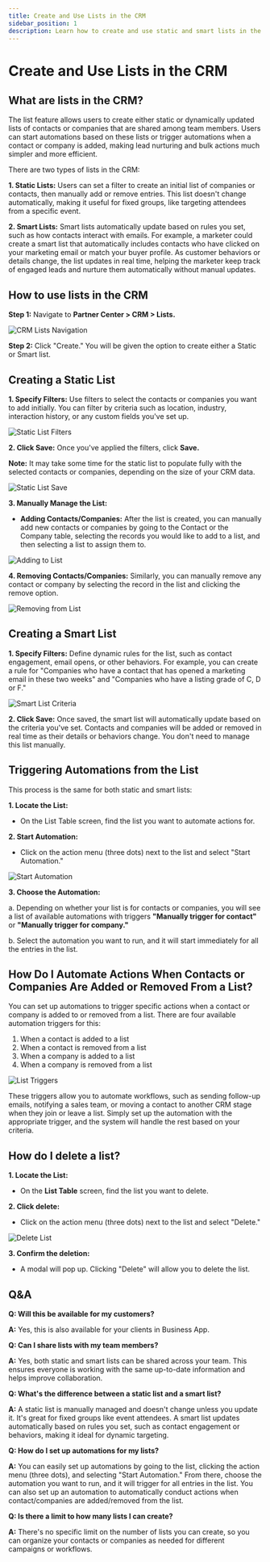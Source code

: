 ```yaml
---
title: Create and Use Lists in the CRM
sidebar_position: 1
description: Learn how to create and use static and smart lists in the CRM to organize contacts and companies.
---
```


# Create and Use Lists in the CRM

## What are lists in the CRM?

The list feature allows users to create either static or dynamically updated lists of contacts or companies that are shared among team members. Users can start automations based on these lists or trigger automations when a contact or company is added, making lead nurturing and bulk actions much simpler and more efficient.

There are two types of lists in the CRM: 

**1. Static Lists:** Users can set a filter to create an initial list of companies or contacts, then manually add or remove entries. This list doesn't change automatically, making it useful for fixed groups, like targeting attendees from a specific event.

**2. Smart Lists:** Smart lists automatically update based on rules you set, such as how contacts interact with emails. For example, a marketer could create a smart list that automatically includes contacts who have clicked on your marketing email or match your buyer profile. As customer behaviors or details change, the list updates in real time, helping the marketer keep track of engaged leads and nurture them automatically without manual updates.

## How to use lists in the CRM

**Step 1:** Navigate to **Partner Center > CRM > Lists.**

![CRM Lists Navigation](./img/crm/lists/list-navigation.jpg)

**Step 2:** Click "Create." You will be given the option to create either a Static or Smart list.

## Creating a Static List

**1. Specify Filters:** Use filters to select the contacts or companies you want to add initially. You can filter by criteria such as location, industry, interaction history, or any custom fields you've set up.

![Static List Filters](./img/crm/lists/static-list-filters.jpg)

**2. Click Save:** Once you've applied the filters, click **Save.**

**Note:** It may take some time for the static list to populate fully with the selected contacts or companies, depending on the size of your CRM data.

![Static List Save](./img/crm/lists/static-list-save.jpg)

**3. Manually Manage the List:**

- **Adding Contacts/Companies:** After the list is created, you can manually add new contacts or companies by going to the Contact or the Company table, selecting the records you would like to add to a list, and then selecting a list to assign them to.

![Adding to List](./img/crm/lists/adding-to-list.jpg)

**4. Removing Contacts/Companies:** Similarly, you can manually remove any contact or company by selecting the record in the list and clicking the remove option.

![Removing from List](./img/crm/lists/removing-from-list.jpg)

## Creating a Smart List

**1. Specify Filters:** Define dynamic rules for the list, such as contact engagement, email opens, or other behaviors. For example, you can create a rule for "Companies who have a contact that has opened a marketing email in these two weeks" and "Companies who have a listing grade of C, D or F."

![Smart List Criteria](./img/crm/lists/smart-list-criteria.jpg)

**2. Click Save:** Once saved, the smart list will automatically update based on the criteria you've set. Contacts and companies will be added or removed in real time as their details or behaviors change. You don't need to manage this list manually.

## Triggering Automations from the List

This process is the same for both static and smart lists:

**1. Locate the List:**
- On the List Table screen, find the list you want to automate actions for.

**2. Start Automation:**
- Click on the action menu (three dots) next to the list and select "Start Automation."

![Start Automation](./img/crm/lists/start-automation.jpg)

**3. Choose the Automation:**

a. Depending on whether your list is for contacts or companies, you will see a list of available automations with triggers **"Manually trigger for contact"** or **"Manually trigger for company."**

b. Select the automation you want to run, and it will start immediately for all the entries in the list.

## How Do I Automate Actions When Contacts or Companies Are Added or Removed From a List?

You can set up automations to trigger specific actions when a contact or company is added to or removed from a list. There are four available automation triggers for this:

1. When a contact is added to a list
2. When a contact is removed from a list
3. When a company is added to a list
4. When a company is removed from a list

![List Triggers](./img/crm/lists/list-triggers.jpg)

These triggers allow you to automate workflows, such as sending follow-up emails, notifying a sales team, or moving a contact to another CRM stage when they join or leave a list. Simply set up the automation with the appropriate trigger, and the system will handle the rest based on your criteria.

## How do I delete a list?

**1. Locate the List:**
- On the **List Table** screen, find the list you want to delete.

**2. Click delete:**
- Click on the action menu (three dots) next to the list and select "Delete."

![Delete List](./img/crm/lists/delete-list.jpg)

**3. Confirm the deletion:**
- A modal will pop up. Clicking "Delete" will allow you to delete the list.

## Q&A

**Q: Will this be available for my customers?**

**A:** Yes, this is also available for your clients in Business App.

**Q: Can I share lists with my team members?**

**A:** Yes, both static and smart lists can be shared across your team. This ensures everyone is working with the same up-to-date information and helps improve collaboration.

**Q: What's the difference between a static list and a smart list?**

**A:** A static list is manually managed and doesn't change unless you update it. It's great for fixed groups like event attendees. A smart list updates automatically based on rules you set, such as contact engagement or behaviors, making it ideal for dynamic targeting.

**Q: How do I set up automations for my lists?**

**A:** You can easily set up automations by going to the list, clicking the action menu (three dots), and selecting "Start Automation." From there, choose the automation you want to run, and it will trigger for all entries in the list. You can also set up an automation to automatically conduct actions when contact/companies are added/removed from the list.

**Q: Is there a limit to how many lists I can create?**

**A:** There's no specific limit on the number of lists you can create, so you can organize your contacts or companies as needed for different campaigns or workflows.